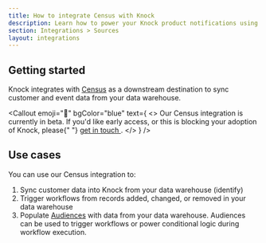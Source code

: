 ```yaml
---
title: How to integrate Census with Knock
description: Learn how to power your Knock product notifications using synced data from your data warehouse using Census.
section: Integrations > Sources
layout: integrations
---
```


## Getting started

Knock integrates with [Census](https://getcensus.com) as a downstream destination to sync customer and event data from your data warehouse.

<Callout
  emoji="🚧"
  bgColor="blue"
  text={
    <>
      Our Census integration is currently in beta. If you'd like early access,
      or this is blocking your adoption of Knock, please{" "}
      <a href="mailto:support@knock.app?subject=Census integration">
        get in touch
      </a>
      .
    </>
  }
/>

## Use cases

You can use our Census integration to:

1. Sync customer data into Knock from your data warehouse (identify)
2. Trigger workflows from records added, changed, or removed in your data warehouse
3. Populate [Audiences](/concepts/audiences) with data from your data warehouse. Audiences can be used to trigger workflows or power conditional logic during workflow execution.
